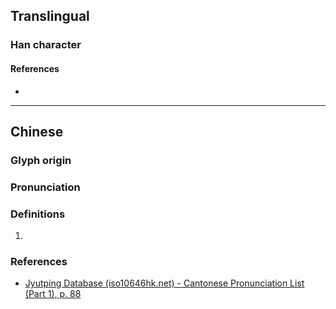{{character info}}
==Translingual==

===Han character===
{{Han char|rn=32|rad=土|as=09|sn=12|four=|canj=GBJJ|ids=⿰土軍}}

====References====
* {{Han ref|kx=0233.010|dkj=05240|hdz=10467.080|uh=581A|ud=22554}}

----

==Chinese==
{{zh-forms}}

===Glyph origin===
{{Han etym}}

===Pronunciation===
{{zh-pron
|m=hún
|c=waan4
|mc=y
|oc=y
|cat=
}}

===Definitions===
{{zh-hanzi}}

# {{rfdef|zh|sort=土09}}

===References===
* [http://www.iso10646hk.net/jp/document/download.jsp Jyutping Database (iso10646hk.net) - Cantonese Pronunciation List (Part 1), p. 88]